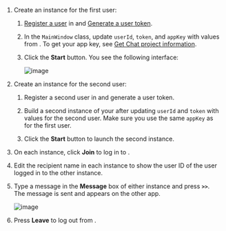 <PlatformWrapper platform="windows">

1. Create an <Vpl k="CLIENT" /> instance for the first user:

    1. [Register a user](enable#register-a-user) in <Vg k="CONSOLE" /> and [Generate a user token](enable#generate-a-user-token).

    1. In the `MainWindow` class, update `userId`, `token`, and `appKey` with values from <Vg k="CONSOLE" />.  To get your app key, see [Get Chat project information](enable#get-chat-project-information).

    1. Click the **Start** button. You see the following interface:
    
        ![image](/images/chat/chat-windows-interface.png)   

1. Create an <Vpl k="CLIENT" /> instance for the second user:

   1. Register a second user in <Vg k="CONSOLE" /> and generate a user token.

    1. Build a second instance of your <Vpl k="CLIENT" /> after updating `userId` and `token` with values for the second user. Make sure you use the same `appKey` as for the first user.

    1. Click the **Start** button to launch the second instance. 

1. On each instance, click **Join** to log in to <Vg k="COMPANY" /> <Vg k="CHAT" />. 

1. Edit the recipient name in each <Vpl k="CLIENT" /> instance to show the user ID of the user logged in to the other instance.

1. Type a message in the **Message** box of either instance and press **`>>`**. The message is sent and appears on the other app. 
    
    ![image](/images/chat/chat-windows-communication.png)

1. Press **Leave** to log out from <Vg k="COMPANY" /> <Vg k="CHAT" />.

</PlatformWrapper>
